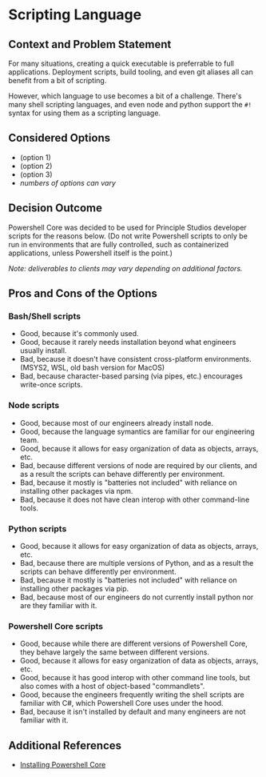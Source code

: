 # Scripting Language

## Context and Problem Statement

For many situations, creating a quick executable is preferrable to full applications. Deployment scripts, build tooling, and even git aliases all can benefit from a bit of scripting.

However, which language to use becomes a bit of a challenge. There's many shell scripting languages, and even node and python support the `#!` syntax for using them as a scripting language.

## Considered Options

* (option 1)
* (option 2)
* (option 3)
* _numbers of options can vary_

## Decision Outcome

Powershell Core was decided to be used for Principle Studios developer scripts for the reasons below. (Do not write Powershell scripts to only be run in environments that are fully controlled, such as containerized applications, unless Powershell itself is the point.)

_Note: deliverables to clients may vary depending on additional factors._

## Pros and Cons of the Options

### Bash/Shell scripts

* Good, because it's commonly used.
* Good, because it rarely needs installation beyond what engineers usually install.
* Bad, because it doesn't have consistent cross-platform environments. (MSYS2, WSL, old bash version for MacOS)
* Bad, because character-based parsing (via pipes, etc.) encourages write-once scripts.

### Node scripts

* Good, because most of our engineers already install node.
* Good, because the language symantics are familiar for our engineering team.
* Good, because it allows for easy organization of data as objects, arrays, etc.
* Bad, because different versions of node are required by our clients, and as a result the scripts can behave differently per environment.
* Bad, because it mostly is "batteries not included" with reliance on installing other packages via npm.
* Bad, because it does not have clean interop with other command-line tools.

### Python scripts

* Good, because it allows for easy organization of data as objects, arrays, etc.
* Bad, because there are multiple versions of Python, and as a result the scripts can behave differently per environment.
* Bad, because it mostly is "batteries not included" with reliance on installing other packages via pip.
* Bad, because most of our engineers do not currently install python nor are they familiar with it.

### Powershell Core scripts

* Good, because while there are different versions of Powershell Core, they behave largely the same between different versions.
* Good, because it allows for easy organization of data as objects, arrays, etc.
* Good, because it has good interop with other command line tools, but also comes with a host of object-based "commandlets".
* Good, because the engineers frequently writing the shell scripts are familiar with C#, which Powershell Core uses under the hood.
* Bad, because it isn't installed by default and many engineers are not familiar with it.

## Additional References

* [Installing Powershell Core](https://learn.microsoft.com/en-us/powershell/scripting/install/installing-powershell)
